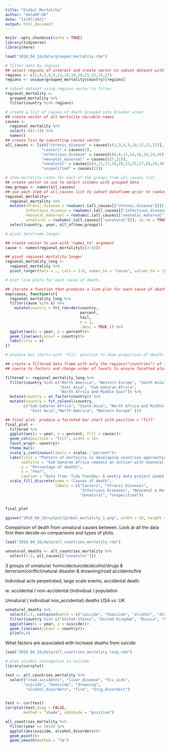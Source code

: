 ```yaml
---
title: "Global Mortality"
author: "dataGP-UK"
date: "13/07/2021"
output: html_document
---
```


```r
knitr::opts_chunk$set(echo = TRUE)
library(tidyverse)
library(here)
```

```r
load("2018_04_16/data/grouped_mortality.rda")
```

```r
# filter data by regions
## select regions of interest and create vector to subset dataset with
regions <- c(2,4,5,8,9,14,18,19,20,21,22,25,27)
regions <- unique(grouped_mortality$country)[regions]

# subset dataset using regions vector to filter
regional_mortality <- 
  grouped_mortality %>% 
  filter(country %in% regions)

# create a list of causes of death grouped into broader areas
## create vector of all mortality variable names
causes <- 
  regional_mortality %>% 
  select(-c(1:3)) %>% 
  names()
## create list by subsetting causes vector
all_causes <- list("chronic_disease" = causes[c(1,3,4,5,10,12,13,22)], 
                "cancers" = causes[2], 
                "infectious_disease" = causes[c(6,8,11,14,16,19,24,26)], 
                "neonatal_maternal" = causes[c(7,21)], 
                "unnatural" = causes[c(9,15,17,18,20,23,25,27,28,29,30,31)], 
                "unspecified" = causes[32])

# show mortality rates for each of the groups from all_causes list.
## create vector to use to select columns with grouped data 
new_groups <- names(all_causes)
## use each item of all_causes list to subset dataframe prior to rowSums()
regional_mortality<- 
  regional_mortality %>% 
  mutate(chronic_disease = rowSums(.[all_causes[["chronic_disease"]]]),
         infectious_disease = rowSums(.[all_causes[["infectious_disease"]]]),
         neonatal_maternal = rowSums(.[all_causes[["neonatal_maternal"]]]),
         unnatural = rowSums(.[all_causes[["unnatural"]]], na.rm = TRUE)) %>% 
  select(country, year, all_of(new_groups))

```

```r
# pivot dataframe longer

## create vector to use with "names_to" argument
cause <- names(regional_mortality[c(3:8)])

## pivot regional mortality longer
regional_mortality_long <- 
  regional_mortality %>% 
  pivot_longer(data = ., cols = 3:8, names_to = "cause", values_to = "percent")


```

```r
# plot line plots for each cause of death.

## iterate a function that produces a line plot for each cause of death
map(cause, function(x){
  regional_mortality_long %>% 
  filter(cause %in% x) %>% 
    mutate(country = fct_reorder(country, 
                                 percent, 
                                 tail, 
                                 n = 1, 
                                 .desc = TRUE )) %>%
  ggplot(aes(x = year, y = percent))+
  geom_line(aes(colour = country))+
  labs(title = x)
})
```

```r
# produce bar charts with 'fill' position to show proportion of deaths in multiple regions

## create a filtered data frame with only the regions("countries") of interest selected
## coerce to factors and change order of levels to ensure facetted plot shows regions in correct order 

filtered <- regional_mortality_long %>% 
  filter(country %in% c("North America", "Western Europe", "South Asia", 
                        "East Asia", "Sub-Saharan Africa", 
                        "North Africa and Middle East")) %>% 
  mutate(country = as_factor(country)) %>% 
  mutate(country = fct_relevel(country,
        c("Sub-Saharan Africa", "South Asia", "North Africa and Middle East",
           "East Asia","North America", "Western Europe" )))

## final plot: produce a facteted bar chart with position = "fill"
final_plot <- 
  filtered %>%
  ggplot(aes(x = year, y = percent, fill = cause))+
  geom_col(position = "fill", width = 1)+
  facet_wrap(~ country)+
  theme_bw()+
  scale_y_continuous(labels = scales::"percent")+
  labs(title = "Pattern of mortality in developing countries approaching that of developed countries",
       subtitle = "Sub-Saharan Africa remains an outlier with neonatal deaths and mortality from infectious diseases still high",
       y = "Percentage of deaths",
       x = "Year",
       caption = "Data from: Tidy Tuesday: A weekly data project aimed at the R ecosystem. https://github.com/rfordatascience/tidytuesday.")+
  scale_fill_discrete(name = "Causes of death",
                      labels = c("Cancers", "Chronic Diseases", 
                                 "Infectious Diseases", "Neonatal & Maternal",
                                 "Unnatural", "Unspecified"))


final_plot

```

```r
ggsave("2018_04_16/output/global_mortality_1.png", width = 10, height = 6)
```

Comparison of death from unnatural causes between. Look at all the data first then decide on comparisons and types of plots.

```r
load("2018_04_16/data/all_countries_mortality.rda")
```

```r
unnatural_deaths <- all_countries_mortality %>% 
  select(1:3, all_causes[["unnatural"]])
```

3 groups of unnatural: homicide/suicide/alcohol/drugs & terrorism/conflict/natural disaster & drowning/road accidents/fire

Individual acts perpetrated, large scale events, accidental death.

ie. accidental / non-accidental (individual / population

Unnatural ( individual non_accidental) deaths USA vs. UK

```r
unnatural_deaths %>% 
  select(1:3, contains(match = c("suicide", "homicide", "alcohol", "drug"))) %>% 
  filter(country %in% c("United States", "United Kingdom", "Russia", "France")) %>%
  ggplot(aes(x = year, y = suicide))+
  geom_line(aes(colour = country))+
  ylim(0,4)
```

What factors are associated with increase deaths from suicide

```r
load("2018_04_16/data/all_countries_mortality_long.rda")

```

```r
# plot alcohol consumption vs suicide
library(corrplot)

test <- all_countries_mortality %>% 
  select("road_accidents", "liver_disease", "hiv_aids",
        "suicide", "homicide", "drowning",
         "alcohol_disorders", "fire", "drug_disorders") 
  

test <- cor(test)
corrplot(test,diag = FALSE,
        method = "shade", addshade = "positive")

all_countries_mortality %>% 
  filter(year == 2016) %>% 
  ggplot(aes(suicide, alcohol_disorders))+
  geom_point()+
  geom_smooth(method = "lm")
```

